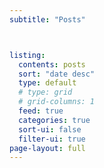 ```yaml
---
subtitle: "Posts"



listing:
  contents: posts
  sort: "date desc"
  type: default
  # type: grid
  # grid-columns: 1
  feed: true
  categories: true
  sort-ui: false
  filter-ui: true
page-layout: full
---
```


<script>
document.addEventListener('DOMContentLoaded', function() {
    const subtitleElement = document.querySelector('.quarto-title-block .subtitle');
    const categoryLinksContainer = document.querySelector('.quarto-listing-categories-links');

    if (subtitleElement && categoryLinksContainer) {
        const originalSubtitleText = subtitleElement.textContent.trim(); // "Posts"

        const updateSubtitle = () => {
            const activeFilterLink = categoryLinksContainer.querySelector('a.active');
            if (activeFilterLink) {
                const categoryName = activeFilterLink.textContent.trim();
                // Quarto의 'All' 필터는 data-filter-category="All" 속성을 가집니다.
                const isAllFilter = activeFilterLink.dataset.filterCategory === "All" || categoryName.toLowerCase() === "all";

                if (isAllFilter) {
                    subtitleElement.textContent = originalSubtitleText;
                } else {
                    subtitleElement.textContent = `${categoryName} ${originalSubtitleText}`;
                }
            } else {
                subtitleElement.textContent = originalSubtitleText;
            }
        };

        const observer = new MutationObserver((mutationsList, observer) => {
            for(const mutation of mutationsList) {
                if (mutation.type === 'attributes' && mutation.attributeName === 'class') {
                    if (mutation.target.matches('.quarto-listing-category')) {
                         updateSubtitle();
                         return; 
                    }
                } else if (mutation.type === 'childList') {
                    updateSubtitle(); // 카테고리 링크 목록 자체가 변경될 경우 (드문 경우)
                    return;
                }
            }
        });

        observer.observe(categoryLinksContainer, {
            attributes: true, 
            childList: true,  
            subtree: true     
        });

        // 페이지 로드 시 초기 업데이트 (URL 등으로 필터가 이미 활성화된 경우 대비)
        updateSubtitle();

    } else {
        if (!subtitleElement) {
            console.warn('Dynamic subtitle: Subtitle element (.quarto-title-block .subtitle) not found.');
        }
        if (!categoryLinksContainer) {
            console.warn('Dynamic subtitle: Category links container (.quarto-listing-categories-links) not found.');
        }
    }
});
</script>